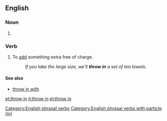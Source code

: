 {{also|throw-in}}
==English==

===Noun===
{{en-noun|-}}

# {{alternative form of|throw-in|lang=en}}

===Verb===
{{head|en|verb|head=[[throw]] [[in]]}}

# {{context|idiomatic|lang=en}} To [[add]] something extra free of charge.
#: ''If you take the large size, we'll '''throw in''' a set of tea towels.''

====See also====
* [[throw in with]]

[[Category:English phrasal verbs]]
[[Category:English phrasal verbs with particle (in)]]

[[et:throw in]]
[[it:throw in]]
[[pl:throw in]]